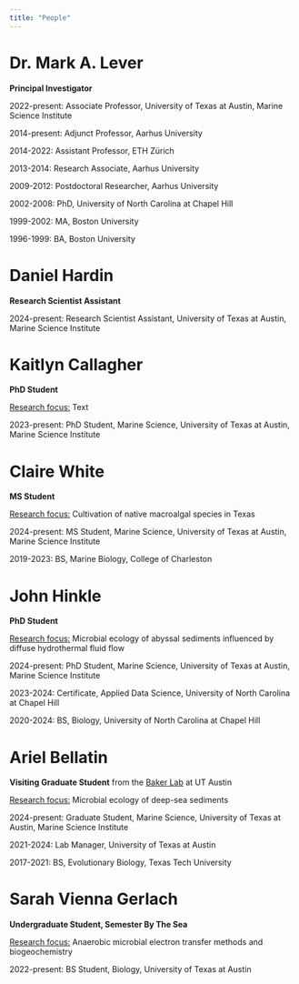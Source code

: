 ```yaml
---
title: "People"
---
```


# **Dr. Mark A. Lever**

**Principal Investigator**

2022-present: Associate Professor, University of Texas at Austin, Marine Science Institute

2014-present: Adjunct Professor, Aarhus University

2014-2022: Assistant Professor, ETH Zürich

2013-2014: Research Associate, Aarhus University

2009-2012: Postdoctoral Researcher, Aarhus University

2002-2008: PhD, University of North Carolina at Chapel Hill

1999-2002: MA, Boston University

1996-1999: BA, Boston University

```{=html}
<link
  rel="stylesheet"
  href="https://cdn.jsdelivr.net/gh/dheereshagrwal/coloured-icons@1.9.0/src/app/ci.min.css"
/>
<div class="social-icons">
        <a href="mailto:mark.lever@austin.utexas.edu" rel="noopener noreferrer"><i class="ci ci-outlook ci-2x"></i></a>
        <a href="https://orcid.org/0000-0002-2046-8028" target="_blank" rel="noopener noreferrer"><i class="ci ci-orcid ci-2x"></i></a>
        <a href="https://scholar.google.ch/citations?user=DG5WZZEAAAAJ&hl=en" target="_blank" rel="noopener noreferrer"><i class="ci ci-scholar ci-2x"></i></a>
      </div>
```

# **Daniel Hardin**

**Research Scientist Assistant**

2024-present: Research Scientist Assistant, University of Texas at Austin, Marine Science Institute

```{=html}
<div class="social-icons">
        <a href="mailto:daniel.hardin@austin.utexas.edu" rel="noopener noreferrer"><i class="ci ci-outlook ci-2x"></i></a>
      </div>
```

# **Kaitlyn Callagher**

**PhD Student**

[Research focus:]{.underline} Text

2023-present: PhD Student, Marine Science, University of Texas at Austin, Marine Science Institute

```{=html}
<div class="social-icons">
        <a href="mailto:k.callagher@utexas.edu" rel="noopener noreferrer"><i class="ci ci-outlook ci-2x"></i></a>
      </div>
```

# **Claire White**

**MS Student**

[Research focus:]{.underline} Cultivation of native macroalgal species in Texas

2024-present: MS Student, Marine Science, University of Texas at Austin, Marine Science Institute

2019-2023: BS, Marine Biology, College of Charleston

```{=html}
<div class="social-icons">
        <a href="mailto:claire.white@austin.utexas.edu" rel="noopener noreferrer"><i class="ci ci-outlook ci-2x"></i></a>
        <a href=" https://www.linkedin.com/in/claire-white-709404197/" target="_blank" rel="noopener noreferrer"><i class="ci ci-linkedin ci-2x"></i></a>
      </div>
```

# **John Hinkle**

**PhD Student**

[Research focus:]{.underline} Microbial ecology of abyssal sediments influenced by diffuse hydrothermal fluid flow

2024-present: PhD Student, Marine Science, University of Texas at Austin, Marine Science Institute

2023-2024: Certificate, Applied Data Science, University of North Carolina at Chapel Hill

2020-2024: BS, Biology, University of North Carolina at Chapel Hill

```{=html}
<div class="social-icons">
        <a href="mailto:john.hinkle@utexas.edu" rel="noopener noreferrer"><i class="ci ci-outlook ci-2x"></i></a>
        <a href="https://www.linkedin.com/in/johnehinkle/" target="_blank" rel="noopener noreferrer"><i class="ci ci-linkedin ci-2x"></i></a>
        <a href="https://bsky.app/profile/johnehinkle.bsky.social" target="_blank" rel="noopener noreferrer"><i class="ci ci-bluesky ci-2x"></i></a>
        <a href="https://orcid.org/0000-0002-6381-4621" target="_blank" rel="noopener noreferrer"><i class="ci ci-orcid ci-2x"></i></a>
        <a href="https://scholar.google.com/citations?user=C_TSJ8AAAAAJ&hl=en&oi=ao" target="_blank" rel="noopener noreferrer"><i class="ci ci-scholar ci-2x"></i></a>
      </div>
```

# **Ariel Bellatin**

**Visiting Graduate Student** from the [Baker Lab](https://sites.utexas.edu/baker-lab/) at UT Austin

[Research focus:]{.underline} Microbial ecology of deep-sea sediments

2024-present: Graduate Student, Marine Science, University of Texas at Austin, Marine Science Institute

2021-2024: Lab Manager, University of Texas at Austin

2017-2021: BS, Evolutionary Biology, Texas Tech University

```{=html}
<div class="social-icons">
        <a href="mailto:arielbellatin@utexas.edu" rel="noopener noreferrer"><i class="ci ci-outlook ci-2x"></i></a>
        <a href="www.linkedin.com/in/ariel-bellatin" target="_blank" rel="noopener noreferrer"><i class="ci ci-linkedin ci-2x"></i></a>
        <a href="https://orcid.org/0009-0002-2849-4957" target="_blank" rel="noopener noreferrer"><i class="ci ci-orcid ci-2x"></i></a>
      </div>
```

# **Sarah Vienna Gerlach**

**Undergraduate Student, Semester By The Sea**

[Research focus:]{.underline} Anaerobic microbial electron transfer methods and biogeochemistry

2022-present: BS Student, Biology, University of Texas at Austin

```{=html}
<div class="social-icons">
        <a href="mailto:svgerlach@utexas.edu" rel="noopener noreferrer"><i class="ci ci-outlook ci-2x"></i></a>
        <a href="https://www.linkedin.com/in/sarah-v-gerlach/" target="_blank" rel="noopener noreferrer"><i class="ci ci-linkedin ci-2x"></i></a>
      </div>
```
